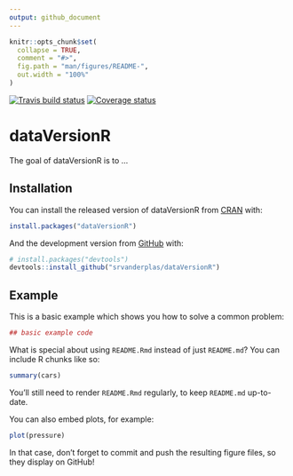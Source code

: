 ```yaml
---
output: github_document
---
```


<!-- README.md is generated from README.Rmd. Please edit that file -->

```r
knitr::opts_chunk$set(
  collapse = TRUE,
  comment = "#>",
  fig.path = "man/figures/README-",
  out.width = "100%"
)
```
[![Travis build status](https://travis-ci.org/srvanderplas/dataVersionR.svg?branch=master)](https://travis-ci.org/srvanderplas/dataVersionR)
[![Coverage status](https://codecov.io/gh/srvanderplas/dataVersionR/branch/master/graph/badge.svg)](https://codecov.io/github/srvanderplas/dataVersionR?branch=master)


# dataVersionR

The goal of dataVersionR is to ...

## Installation

You can install the released version of dataVersionR from [CRAN](https://CRAN.R-project.org) with:

``` r
install.packages("dataVersionR")
```

And the development version from [GitHub](https://github.com/) with:

``` r
# install.packages("devtools")
devtools::install_github("srvanderplas/dataVersionR")
```
## Example

This is a basic example which shows you how to solve a common problem:

```r
## basic example code
```

What is special about using `README.Rmd` instead of just `README.md`? You can include R chunks like so:

```r
summary(cars)
```

You'll still need to render `README.Rmd` regularly, to keep `README.md` up-to-date.

You can also embed plots, for example:

```r
plot(pressure)
```

In that case, don't forget to commit and push the resulting figure files, so they display on GitHub!
